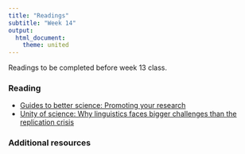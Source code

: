 ```yaml
---
title: "Readings"
subtitle: "Week 14"
output: 
  html_document: 
    theme: united
---
```


Readings to be completed before week 13 class. 

### Reading

- [Guides to better science: Promoting your research](https://www.britishecologicalsociety.org/wp-content/uploads/2018/12/BES-Promoting-Your-Research.pdf
)
- [Unity of science: Why linguistics faces bigger challenges than the replication crisis](https://dlc.hypotheses.org/1572)


### Additional resources



